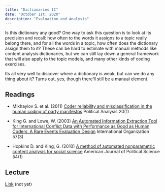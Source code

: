 ```yaml
---
title: "Dictionaries II"
date: "October 1st, 2020"
description: "Evaluation and Analysis"
---
```


Is this dictionary any good? One way to ask this question is to look
at its precision and recall: how often to the words it assigns to a
topic really belong there, and for all the words in a topic, how often
does the dictionary assign them to it? These can be hard to estimate
with manual methods like content analysis dictionaries, but we can still
lay down a general framework that will also apply to the topic models,
and many other kinds of coding exercises.

Its all very well to discover where a dictionary is weak, but can we do
any thing about it? Turns out, yes, though there'll still be a manual
element.


## Readings

- Mikhaylov S. et al. (2011) [Coder reliability and misclassification in the human coding of party manifestos](http://pan.oxfordjournals.org/cgi/doi/10.1093/pan/mpr047) Political Analysis 20(1)

- King G. and Lowe, W. (2003) [An Automated Information Extraction Tool for International Conflict Data with Performance as Good as Human Coders: A Rare Events Evaluation Design](https://www.cambridge.org/core/journals/international-organization/article/an-automated-information-extraction-tool-for-international-conflict-data-with-performance-as-good-as-human-coders-a-rare-events-evaluation-design/7BF83BD64D633189EBFD600EB05E7F2E) International Organization 57(3)

- Hopkins D. and King, G. (2010) [A method of automated nonparametric content analysis for social science](https://dx.doi.org/10.1111/j.1540-5907.2009.00428.x) American Journal of Political Science 54(1)

## Lecture



[Link](https://moodle.hertie-school.org/course/index.php?categoryid=266)
(not yet)

